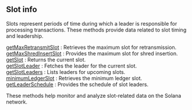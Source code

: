 
## Slot info

Slots represent periods of time during which a leader is responsible for processing transactions. These methods provide data related to slot timing and leadership.

[getMaxRetransmitSlot](/solana-api/slotinfo/getMaxRetransmitSlot) : Retrieves the maximum slot for retransmission.  \
[getMaxShredInsertSlot](/solana-api/slotinfo/getMaxShredInsertSlot) : Provides the maximum slot for shred insertion. \
[getSlot](/solana-api/slotinfo/getSlot) : Returns the current slot.  \
[getSlotLeader](/solana-api/slotinfo/getSlotLeader) : Fetches the leader for the current slot.  \
[getSlotLeaders](/solana-api/slotinfo/getSlotLeaders) : Lists leaders for upcoming slots.  \
[minimumLedgerSlot](/solana-api/slotinfo/minimumLedgerSlot) : Retrieves the minimum ledger slot. \
[getLeaderSchedule](/solana-api/slotinfo/getLeaderSchedule) : Provides the schedule of slot leaders.

These methods help monitor and analyze slot-related data on the Solana network.


<Space h={16} />
<GetStarted />